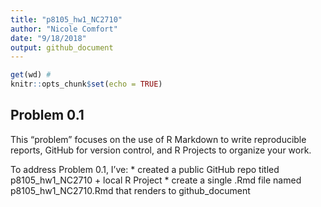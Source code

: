 ```yaml
---
title: "p8105_hw1_NC2710"
author: "Nicole Comfort"
date: "9/18/2018"
output: github_document
---
```


```r
get(wd) # 
knitr::opts_chunk$set(echo = TRUE)
```

## Problem 0.1

This “problem” focuses on the use of R Markdown to write reproducible reports, GitHub for version control, and R Projects to organize your work.

To address Problem 0.1, I've:
* created a public GitHub repo titled p8105_hw1_NC2710 + local R Project
* create a single .Rmd file named p8105_hw1_NC2710.Rmd that renders to github_document





